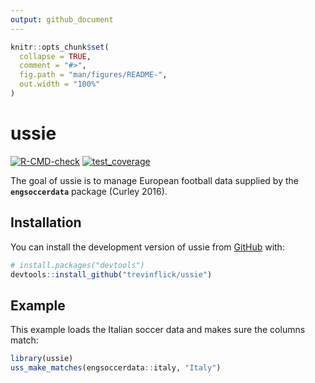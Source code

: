 ```yaml
---
output: github_document
---
```


<!-- README.md is generated from README.Rmd. Please edit that file -->

```r
knitr::opts_chunk$set(
  collapse = TRUE,
  comment = "#>",
  fig.path = "man/figures/README-",
  out.width = "100%"
)
```

# ussie

<!-- badges: start -->
[![R-CMD-check](https://github.com/trevinflick/ussie/actions/workflows/R-CMD-check.yaml/badge.svg)](https://github.com/trevinflick/ussie/actions/workflows/R-CMD-check.yaml)
[![test_coverage](https://github.com/trevinflick/ussie/actions/workflows/test_coverage.yaml/badge.svg)](https://github.com/trevinflick/ussie/actions/workflows/test_coverage.yaml)
<!-- badges: end -->

The goal of ussie is to manage European football data supplied by the **`engsoccerdata`** package (Curley 2016).

## Installation

You can install the development version of ussie from [GitHub](https://github.com/) with:

``` r
# install.packages("devtools")
devtools::install_github("trevinflick/ussie")
```

## Example

This example loads the Italian soccer data and makes sure the columns match:

```r
library(ussie)
uss_make_matches(engsoccerdata::italy, "Italy")
```


